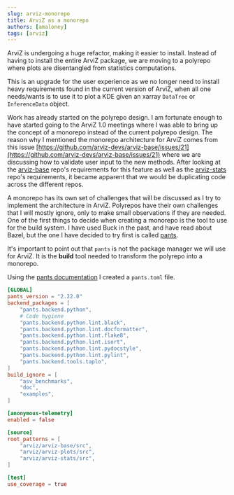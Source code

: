 ```yaml
---
slug: arviz-monorepo
title: ArviZ as a monorepo
authors: [amaloney]
tags: [arviz]
---
```


ArviZ is undergoing a huge refactor, making it easier to install. Instead of having to
install the entire ArviZ package, we are moving to a polyrepo where plots are
disentangled from statistics computations.

<!-- truncate -->

This is an upgrade for the user experience as we no longer need to install heavy
requirements found in the current version of ArviZ, when all one needs/wants is to use
it to plot a KDE given an xarray `DataTree` or `InferenceData` object.

Work has already started on the polyrepo design. I am fortunate enough to have started
going to the ArviZ 1.0 meetings where I was able to bring up the concept of a monorepo
instead of the current polyrepo design. The reason why I mentioned the monorepo
architecture for ArviZ comes from this issue
[https://github.com/arviz-devs/arviz-base/issues/21](https://github.com/arviz-devs/arviz-base/issues/21)
where we are discussing how to validate user input to the new methods. After looking at
the [arviz-base](https://github.com/arviz-devs/arviz-base) repo's requirements for this
feature as well as the [arviz-stats](https://github.com/arviz-devs/arviz-stats) repo's
requirements, it became apparent that we would be duplicating code across the different
repos.

A monorepo has its own set of challenges that will be discussed as I try to implement
the architecture in ArviZ. Polyrepos have their own challenges that I will mostly
ignore, only to make small observations if they are needed. One of the first things to
decide when creating a monorepo is the tool to use for the build system. I have used
Buck in the past, and have read about Bazel, but the one I have decided to try first is
called [pants](https://www.pantsbuild.org).

It's important to point out that `pants` is not the package manager we will use for
ArviZ. It is the **build** tool needed to transform the polyrepo into a monorepo.

Using the [pants documentation](https://www.pantsbuild.org/stable/docs/getting-started/)
I created a `pants.toml` file.

```toml
[GLOBAL]
pants_version = "2.22.0"
backend_packages = [
    "pants.backend.python",
    # Code hygiene
    "pants.backend.python.lint.black",
    "pants.backend.python.lint.docformatter",
    "pants.backend.python.lint.flake8",
    "pants.backend.python.lint.isort",
    "pants.backend.python.lint.pydocstyle",
    "pants.backend.python.lint.pylint",
    "pants.backend.tools.taplo",
]
build_ignore = [
    "asv_benchmarks",
    "doc",
    "examples",
]

[anonymous-telemetry]
enabled = false

[source]
root_patterns = [
    "arviz/arviz-base/src",
    "arviz/arviz-plots/src",
    "arviz/arviz-stats/src",
]

[test]
use_coverage = true
```
